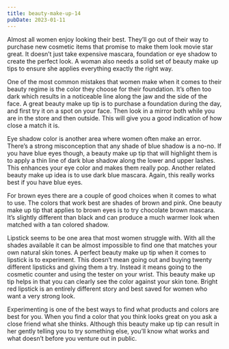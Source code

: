 ```yaml
---
title: beauty-make-up-14
pubDate: 2023-01-11
---
```


Almost all women enjoy looking their best. They’ll go out of their way to purchase new cosmetic items that promise to make them look movie star great. It doesn’t just take expensive mascara, foundation or eye shadow to create the perfect look. A woman also needs a solid set of beauty make up tips to ensure she applies everything exactly the right way.

One of the most common mistakes that women make when it comes to their beauty regime is the color they choose for their foundation. It’s often too dark which results in a noticeable line along the jaw and the side of the face. A great beauty make up tip is to purchase a foundation during the day, and first try it on a spot on your face. Then look in a mirror both while you are in the store and then outside. This will give you a good indication of how close a match it is.

Eye shadow color is another area where women often make an error. There’s a strong misconception that any shade of blue shadow is a no-no. If you have blue eyes though, a beauty make up tip that will highlight them is to apply a thin line of dark blue shadow along the lower and upper lashes. This enhances your eye color and makes them really pop. Another related beauty make up idea is to use dark blue mascara. Again, this really works best if you have blue eyes.

For brown eyes there are a couple of good choices when it comes to what to use. The colors that work best are shades of brown and pink. One beauty make up tip that applies to brown eyes is to try chocolate brown mascara. It’s slightly different than black and can produce a much warmer look when matched with a tan colored shadow.

Lipstick seems to be one area that most women struggle with. With all the shades available it can be almost impossible to find one that matches your own natural skin tones. A perfect beauty make up tip when it comes to lipstick is to experiment. This doesn’t mean going out and buying twenty different lipsticks and giving them a try. Instead it means going to the cosmetic counter and using the tester on your wrist. This beauty make up tip helps in that you can clearly see the color against your skin tone. Bright red lipstick is an entirely different story and best saved for women who want a very strong look. 

Experimenting is one of the best ways to find what products and colors are best for you. When you find a color that you think looks great on you ask a close friend what she thinks. Although this beauty make up tip can result in her gently telling you to try something else, you’ll know what works and what doesn’t before you venture out in public.